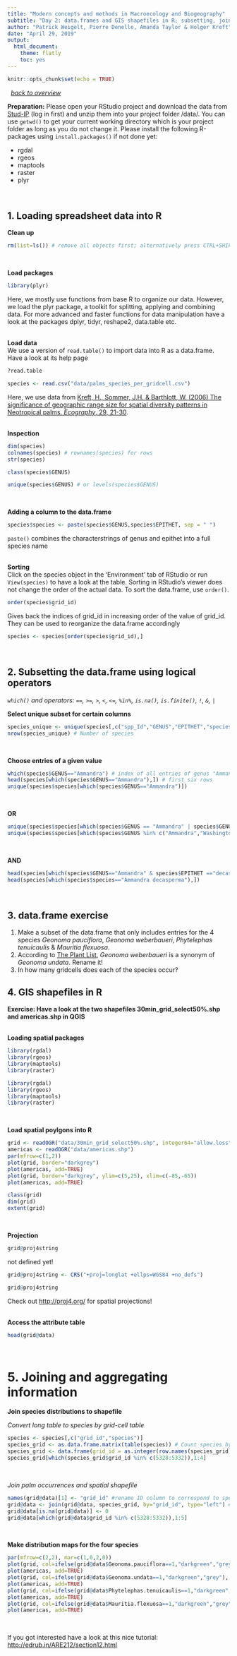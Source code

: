 ```yaml
---
title: "Modern concepts and methods in Macroecology and Biogeography"
subtitle: "Day 2: data.frames and GIS shapefiles in R; subsetting, joining & aggregating "
author: "Patrick Weigelt, Pierre Denelle, Amanda Taylor & Holger Kreft"
date: "April 29, 2019"
output: 
  html_document: 
    theme: flatly
    toc: yes
---
```


```r
knitr::opts_chunk$set(echo = TRUE)
```

&nbsp;
_[back to overview](index.html)_
&nbsp;
&nbsp;

**Preparation:** Please open your RStudio project and download the data from [Stud-IP](https://studip.uni-goettingen.de/dispatch.php/course/files?cid=a16be33e4d2eb3c1c82a459c44495012) (log in first) and unzip them into your project folder /data/. You can use `getwd()` to get your current working directory which is your project folder as long as you do not change it. Please install the following R-packages using `install.packages()` if not done yet:  

* rgdal  
* rgeos  
* maptools  
* raster  
* plyr  

&nbsp;

## 1. Loading spreadsheet data into R  

**Clean up**  
```r
rm(list=ls()) # remove all objects first; alternatively press CTRL+SHIFT+F10 to also unmap loaded packages
```
&nbsp;

**Load packages**  
```r
library(plyr) 
```
Here, we mostly use functions from base R to organize our data. However, we load the plyr package, a toolkit for splitting, applying and combining data. For more advanced and faster functions for data manipulation have a look at the packages dplyr, tidyr, reshape2, data.table etc.  
&nbsp;

**Load data**  
We use a version of `read.table()` to import data into R as a data.frame. Have a look at its help page  
```r
?read.table
```

```r
species <- read.csv("data/palms_species_per_gridcell.csv")
```
Here, we use data from [Kreft, H., Sommer, J.H. & Barthlott, W. (2006) The significance of geographic range size for spatial diversity patterns in Neotropical palms. _Ecography_, 29, 21-30](https://onlinelibrary.wiley.com/doi/full/10.1111/j.2005.0906-7590.04203.x).  
&nbsp;

**Inspection**
```r
dim(species)
colnames(species) # rownames(species) for rows
str(species)
```

```r
class(species$GENUS)
```
```r
unique(species$GENUS) # or levels(species$GENUS)
```
&nbsp;

**Adding a column to the data.frame**  
```r
species$species <- paste(species$GENUS,species$EPITHET, sep = " ")
```
`paste()` combines the characterstrings of genus and epithet into a full species name  
&nbsp;

**Sorting**  
Click on the species object in the 'Environment' tab of RStudio or run `View(species)` to have a look at the table. Sorting in RStudio's viewer does not change the order of the actual data. To sort the data.frame, use `order()`.  
```r
order(species$grid_id)
```
Gives back the indices of grid_id in increasing order of the value of grid_id. They can be used to reorganize the data.frame accordingly
```r
species <- species[order(species$grid_id),]
```
&nbsp;


## 2. Subsetting the data.frame using logical operators  
_`which()` and operators: `==`, `>=`, `>`, `<`, `<=`, `%in%`, `is.na()`, `is.finite()`, `!`, `&`, `|`_

**Select unique subset for certain columns**  
```r
species_unique <- unique(species[,c("spp_Id","GENUS","EPITHET","species")])
nrow(species_unique) # Number of species
```
&nbsp;

**Choose entries of a given value**  
```r
which(species$GENUS=="Ammandra") # index of all entries of genus "Ammandra"
head(species[which(species$GENUS=="Ammandra"),]) # first six rows
unique(species$species[which(species$GENUS=="Ammandra")])
```
&nbsp;

**OR**  
```r
unique(species$species[which(species$GENUS == "Ammandra" | species$GENUS == "Washingtonia")]) # all species names in the genera "Ammandra" and "Washingtonia"
unique(species$species[which(species$GENUS %in% c("Ammandra","Washingtonia"))])
```
&nbsp;

**AND**  
```r
head(species[which(species$GENUS=="Ammandra" & species$EPITHET =="decasperma"),]) # all entries of Ammandra decasperma
head(species[which(species$species=="Ammandra decasperma"),])
```
&nbsp;

## 3. data.frame exercise  
1) Make a subset of the data.frame that only includes entries for the 4 species _Geonoma pauciflora_, _Geonoma weberbaueri_, _Phytelephas tenuicaulis_ & _Mauritia flexuosa_.  
2) According to [The Plant List](http://www.theplantlist.org/tpl1.1/record/kew-89598), _Geonoma weberbaueri_ is a synonym of _Geonoma undata_. Rename it!
3) In how many gridcells does each of the species occur?
&nbsp;


## 4. GIS shapefiles in R  

**Exercise: Have a look at the two shapefiles 30min_grid_select50%.shp and americas.shp in QGIS**  
&nbsp;

**Loading spatial packages**
```r
library(rgdal)
library(rgeos)
library(maptools)
library(raster)
```
```r
library(rgdal)
library(rgeos)
library(maptools)
library(raster)
```

&nbsp;

**Load spatial poylgons into R**
```r
grid <- readOGR("data/30min_grid_select50%.shp", integer64="allow.loss")
americas <- readOGR("data/americas.shp")
par(mfrow=c(1,2))
plot(grid, border="darkgrey")
plot(americas, add=TRUE)
plot(grid, border="darkgrey", ylim=c(5,25), xlim=c(-85,-65))
plot(americas, add=TRUE)
```

```r
class(grid)
dim(grid)
extent(grid)  
```
&nbsp;

**Projection**
```r
grid@proj4string
```
not defined yet!
```r
grid@proj4string <- CRS("+proj=longlat +ellps=WGS84 +no_defs")
```
```r
grid@proj4string
```
Check out <http://proj4.org/> for spatial projections!  
&nbsp;

**Access the attribute table**  
```r
head(grid@data)
```
&nbsp;


# 5. Joining and aggregating information  

**Join species distributions to shapefile**

_Convert long table to species by grid-cell table_
```r
species <- species[,c("grid_id","species")]
species_grid <- as.data.frame.matrix(table(species)) # Count species by gridcell combinations
species_grid <- data.frame(grid_id = as.integer(row.names(species_grid)), species_grid) # Add column with grid_id
species_grid[which(species_grid$grid_id %in% c(5328:5332)),1:4]
```
&nbsp;

_Join palm occurrences and spatial shapefile_
```r
names(grid@data)[1] <- "grid_id" #rename ID column to correspond to species_grid$grid_id
grid@data <- join(grid@data, species_grid, by="grid_id", type="left") # Perform a "SQL" left join
grid@data[is.na(grid@data)] <- 0
grid@data[which(grid@data$grid_id %in% c(5328:5332)),1:5]
```
&nbsp;

**Make distribution maps for the four species**  
```r
par(mfrow=c(2,2), mar=c(1,0,2,0))
plot(grid, col=ifelse(grid@data$Geonoma.pauciflora==1,"darkgreen","grey"), border=FALSE, main = "Geonoma pauciflora")
plot(americas, add=TRUE)
plot(grid, col=ifelse(grid@data$Geonoma.undata==1,"darkgreen","grey"), border=FALSE, main = "Geonoma undata")
plot(americas, add=TRUE)
plot(grid, col=ifelse(grid@data$Phytelephas.tenuicaulis==1,"darkgreen","grey"), border=FALSE, main = "Phytelephas tenuicaulis")
plot(americas, add=TRUE)
plot(grid, col=ifelse(grid@data$Mauritia.flexuosa==1,"darkgreen","grey"), border=FALSE, main = "Mauritia flexuosa")
plot(americas, add=TRUE)
```
&nbsp;

If you got interested have a look at this nice tutorial: <http://edrub.in/ARE212/section12.html>

